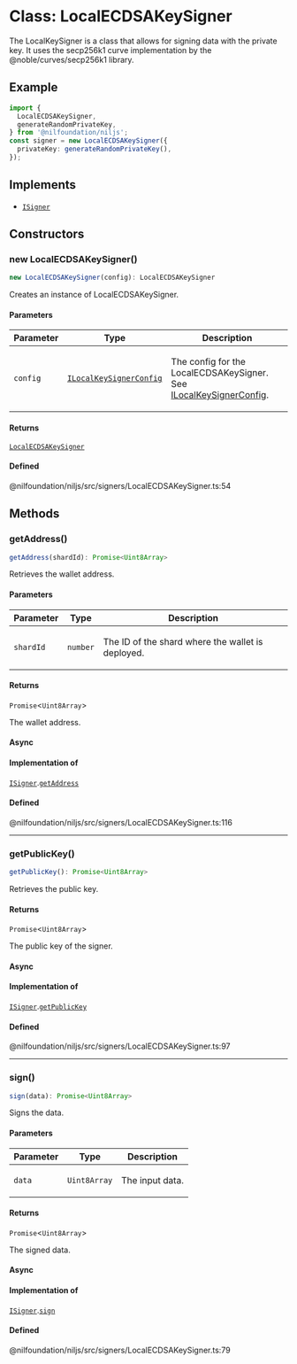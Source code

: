 # Class: LocalECDSAKeySigner

The LocalKeySigner is a class that allows for signing data with the private key.
It uses the secp256k1 curve implementation by the @noble/curves/secp256k1 library.

## Example

```ts
import {
  LocalECDSAKeySigner,
  generateRandomPrivateKey,
} from '@nilfoundation/niljs';
const signer = new LocalECDSAKeySigner({
  privateKey: generateRandomPrivateKey(),
});
```

## Implements

- [`ISigner`](../interfaces/ISigner.mdx)

## Constructors

### new LocalECDSAKeySigner()

```ts
new LocalECDSAKeySigner(config): LocalECDSAKeySigner
```

Creates an instance of LocalECDSAKeySigner.

#### Parameters

<table>
<thead>
<tr>
<th>Parameter</th>
<th>Type</th>
<th>Description</th>
</tr>
</thead>
<tbody>
<tr>
<td>

`config`

</td>
<td>

[`ILocalKeySignerConfig`](../type-aliases/ILocalKeySignerConfig.mdx)

</td>
<td>

The config for the LocalECDSAKeySigner. See [ILocalKeySignerConfig](../type-aliases/ILocalKeySignerConfig.mdx).

</td>
</tr>
</tbody>
</table>

#### Returns

[`LocalECDSAKeySigner`](LocalECDSAKeySigner.mdx)

#### Defined  
@nilfoundation/niljs/src/signers/LocalECDSAKeySigner.ts:54

## Methods

### getAddress()

```ts
getAddress(shardId): Promise<Uint8Array>
```

Retrieves the wallet address.

#### Parameters

<table>
<thead>
<tr>
<th>Parameter</th>
<th>Type</th>
<th>Description</th>
</tr>
</thead>
<tbody>
<tr>
<td>

`shardId`

</td>
<td>

`number`

</td>
<td>

The ID of the shard where the wallet is deployed.

</td>
</tr>
</tbody>
</table>

#### Returns

`Promise`\<`Uint8Array`\>

The wallet address.

#### Async

#### Implementation of

[`ISigner`](../interfaces/ISigner.mdx).[`getAddress`](../interfaces/ISigner.mdx#getaddress)

#### Defined  
@nilfoundation/niljs/src/signers/LocalECDSAKeySigner.ts:116

***

### getPublicKey()

```ts
getPublicKey(): Promise<Uint8Array>
```

Retrieves the public key.

#### Returns

`Promise`\<`Uint8Array`\>

The public key of the signer.

#### Async

#### Implementation of

[`ISigner`](../interfaces/ISigner.mdx).[`getPublicKey`](../interfaces/ISigner.mdx#getpublickey)

#### Defined  
@nilfoundation/niljs/src/signers/LocalECDSAKeySigner.ts:97

***

### sign()

```ts
sign(data): Promise<Uint8Array>
```

Signs the data.

#### Parameters

<table>
<thead>
<tr>
<th>Parameter</th>
<th>Type</th>
<th>Description</th>
</tr>
</thead>
<tbody>
<tr>
<td>

`data`

</td>
<td>

`Uint8Array`

</td>
<td>

The input data.

</td>
</tr>
</tbody>
</table>

#### Returns

`Promise`\<`Uint8Array`\>

The signed data.

#### Async

#### Implementation of

[`ISigner`](../interfaces/ISigner.mdx).[`sign`](../interfaces/ISigner.mdx#sign)

#### Defined  
@nilfoundation/niljs/src/signers/LocalECDSAKeySigner.ts:79
